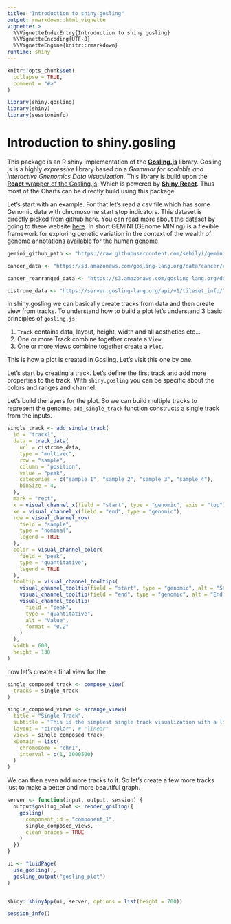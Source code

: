 ```yaml
---
title: "Introduction to shiny.gosling"
output: rmarkdown::html_vignette
vignette: >
  %\VignetteIndexEntry{Introduction to shiny.gosling}
  %\VignetteEncoding{UTF-8}
  %\VignetteEngine{knitr::rmarkdown}
runtime: shiny
---
```


```r
knitr::opts_chunk$set(
  collapse = TRUE,
  comment = "#>"
)
```

```r
library(shiny.gosling)
library(shiny)
library(sessioninfo)
```

# Introduction to shiny.gosling

This package is an R shiny implementation of the [**Gosling.js**](http://gosling-lang.org/) library. Gosling js is a highly *expressive* library based on a *Grammar for scalable and interactive Gnenomics Data visualization*. This library is build upon the [**React** wrapper of the Gosling.js](https://github.com/gosling-lang/gosling-react). Which is powered by [**Shiny.React**](https://github.com/gosling-lang/gosling-react). Thus most of the Charts can be directly build using this package.

Let's start with an example. For that let's read a csv file which has some Genomic data with chromosome start stop indicators. This dataset is directly picked from github [here](https://github.com/sehilyi/gemini-datasets). You can read more about the dataset by going to there website [here](https://gemini.readthedocs.io/en/latest/index.html). In short GEMINI (GEnome MINIng) is a flexible framework for exploring genetic variation in the context of the wealth of genome annotations available for the human genome.

```r
gemini_github_path <- "https://raw.githubusercontent.com/sehilyi/gemini-datasets/master/data/UCSC.HG38.Human.CytoBandIdeogram.csv"

cancer_data <- "https://s3.amazonaws.com/gosling-lang.org/data/cancer/cnv.PD35930a.csv"

cancer_rearranged_data <- "https://s3.amazonaws.com/gosling-lang.org/data/cancer/cnv.PD35930a.csv"

cistrome_data <- "https://server.gosling-lang.org/api/v1/tileset_info/?d=cistrome-multivec"
```

In shiny.gosling we can basically create tracks from data and then create view from tracks. To understand how to build a plot let's understand 3 basic principles of `gosling.js`

1.  `Track` contains data, layout, height, width and all aesthetics etc...
2.  One or more Track combine together create a `View`
3.  One or more views combine together create a `Plot`.

This is how a plot is created in Gosling. Let's visit this one by one.

Let's start by creating a track. Let's define the first track and add more properties to the track. With `shiny.gosling` you can be specific about the colors and ranges and channel.

Let's build the layers for the plot. So we can build multiple tracks to represent the genome. `add_single_track` function constructs a single track from the inputs.

```r
single_track <- add_single_track(
  id = "track1",
  data = track_data(
    url = cistrome_data,
    type = "multivec",
    row = "sample",
    column = "position",
    value = "peak",
    categories = c("sample 1", "sample 2", "sample 3", "sample 4"),
    binSize = 4,
  ),
  mark = "rect",
  x = visual_channel_x(field = "start", type = "genomic", axis = "top"),
  xe = visual_channel_x(field = "end", type = "genomic"),
  row = visual_channel_row(
    field = "sample",
    type = "nominal",
    legend = TRUE
  ),
  color = visual_channel_color(
    field = "peak",
    type = "quantitative",
    legend = TRUE
  ),
  tooltip = visual_channel_tooltips(
    visual_channel_tooltip(field = "start", type = "genomic", alt = "Start Position"),
    visual_channel_tooltip(field = "end", type = "genomic", alt = "End Position"),
    visual_channel_tooltip(
      field = "peak",
      type = "quantitative",
      alt = "Value",
      format = "0.2"
    )
  ),
  width = 600,
  height = 130
)
```

now let's create a final view for the

```r
single_composed_track <- compose_view(
  tracks = single_track
)
```

```r
single_composed_views <- arrange_views(
  title = "Single Track",
  subtitle = "This is the simplest single track visualization with a linear layout",
  layout = "circular", # "linear"
  views = single_composed_track,
  xDomain = list(
    chromosome = "chr1",
    interval = c(1, 3000500)
  )
)
```

We can then even add more tracks to it. So let's create a few more tracks just to make a better and more beautiful graph.

```r

server <- function(input, output, session) {
  output$gosling_plot <- render_gosling({
    gosling(
      component_id = "component_1",
      single_composed_views,
      clean_braces = TRUE
    )
  })
}

ui <- fluidPage(
  use_gosling(),
  gosling_output("gosling_plot")
)


shiny::shinyApp(ui, server, options = list(height = 700))
```

```r
session_info()
```
